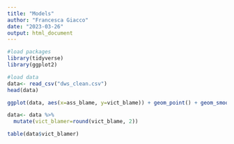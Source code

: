 ```yaml
---
title: "Models"
author: "Francesca Giacco"
date: "2023-03-26"
output: html_document
---
```

```r
#load packages 
library(tidyverse)
library(ggplot2)
```


```r
#load data 
data<- read_csv("dws_clean.csv")
head(data)

ggplot(data, aes(x=ass_blame, y=vict_blame)) + geom_point() + geom_smooth(method = "lm")

data<- data %>% 
  mutate(vict_blamer=round(vict_blame, 2))

table(data$vict_blamer)
  

```
```r

```


